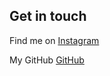 



## Get in touch

Find me on  [Instagram](https://www.instagram.com/bgoonz/)

My GitHub [GitHub](https://github.com/bgoonz)
